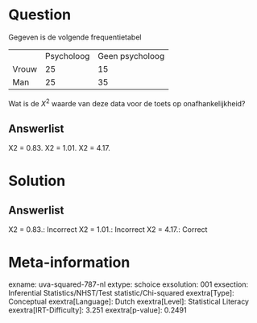 Question
========

Gegeven is de volgende frequentietabel

  ------- ------------ -----------------
          Psycholoog   Geen psycholoog
  Vrouw   25           15
  Man     25           35
  ------- ------------ -----------------

Wat is de *X*^2^ waarde van deze data voor de toets op
onafhankelijkheid?

Answerlist
----------

X2 = 0.83.
X2 = 1.01.
X2 = 4.17.

Solution
========

Answerlist
----------

X2 = 0.83.: Incorrect
X2 = 1.01.: Incorrect
X2 = 4.17.: Correct

Meta-information
================
exname: uva-squared-787-nl
extype: schoice
exsolution: 001
exsection: Inferential Statistics/NHST/Test statistic/Chi-squared
exextra[Type]: Conceptual
exextra[Language]: Dutch
exextra[Level]: Statistical Literacy
exextra[IRT-Difficulty]: 3.251
exextra[p-value]: 0.2491
